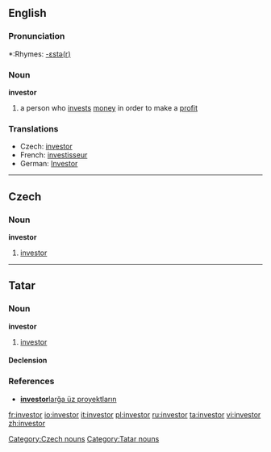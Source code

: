 {{see|Investor}}

==English==

===Pronunciation===
*:Rhymes: [[Rhymes:English:-ɛstə(r)|-ɛstə(r)]]

===Noun===
'''investor'''
# a person who [[invest]]s [[money]] in order to make a [[profit]]

===Translations===
{{trans-top|person who invests money in order to make a profit}}
*Czech: [[#Czech|investor]] {{m}}
*French: [[investisseur]]
*German: [[Investor]] {{m}}
{{trans-mid}}
{{trans-bottom}}

----

==Czech==

===Noun===
'''investor''' {{m}}

# [[#English|investor]]

[[Category:Czech nouns]]

----

==Tatar==
===Noun===
'''investor'''
#[[investor#english|investor]]


====Declension====
{{tt-latin-noun|nıñ|ğa|nı|da|dan}}

===References===
*[http://www2.azatliq.org/news/local/tb/archives/2006/10/23.ASP#537891  '''investor'''larğa üz proyektların]

[[Category:Tatar nouns]]

[[fr:investor]]
[[io:investor]]
[[it:investor]]
[[pl:investor]]
[[ru:investor]]
[[ta:investor]]
[[vi:investor]]
[[zh:investor]]